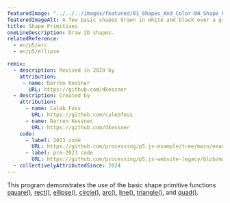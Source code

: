 ```yaml
---
featuredImage: "../../../images/featured/01_Shapes_And_Color-00_Shape_Primitives-thumbnail.png"
featuredImageAlt: A few basic shapes drawn in white and black over a grey background.
title: Shape Primitives
oneLineDescription: Draw 2D shapes.
relatedReference:
  - en/p5/arc
  - en/p5/ellipse

remix:
  - description: Revised in 2023 by
    attribution:
     - name: Darren Kessner
       URL: https://github.com/dkessner
  - description: Created by
    attribution:
      - name: Caleb Foss
        URL: https://github.com/calebfoss
      - name: Darren Kessner
        URL: https://github.com/dkessner
    code:
      - label: 2023 code
        URL: https://github.com/processing/p5.js-example/tree/main/examples/01_Shapes_And_Color/00_Shape_Primitives
      - label: pre-2023 code
        URL: https://github.com/processing/p5.js-website-legacy/blob/main/src/data/examples/en/01_Form/01_Shape_Primitives.js
  - collectivelyAttributedSince: 2024
---
```


This program demonstrates the use of the basic shape
primitive functions
<a href="https://p5js.org/reference/p5/square" target="_blank">square()</a>,
<a href="https://p5js.org/reference/p5/rect" target="_blank">rect()</a>,
<a href="https://p5js.org/reference/p5/ellipse" target="_blank">ellipse()</a>,
<a href="https://p5js.org/reference/p5/circle" target="_blank">circle()</a>,
<a href="https://p5js.org/reference/p5/arc" target="_blank">arc()</a>,
<a href="https://p5js.org/reference/p5/line" target="_blank">line()</a>,
<a href="https://p5js.org/reference/p5/triangle" target="_blank">triangle()</a>,
and <a href="https://p5js.org/reference/p5/quad" target="_blank">quad()</a>.
